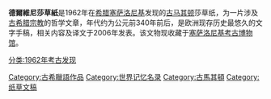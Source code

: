 {{Unreferenced|time=2021-04-27T23:22:57+00:00}}
'''德爾維尼莎草紙'''是1962年在[[希腊|希腊]][[塞萨洛尼基|塞萨洛尼基]]{{le|德爾維尼|Derveni, Thessaloniki}}发现的[[古马其顿|古马其顿]]莎草纸，为一片涉及[[古希腊宗教|古希腊宗教]]的哲学文章，年代约为公元前340年前后，是欧洲现存历史最悠久的文字手稿，相关内容及译文于2006年发表。该文物现收藏于[[塞萨洛尼基考古博物馆|塞萨洛尼基考古博物馆]]。

[[分类:1962年考古发现|分类:1962年考古发现]]
[[Category:古希臘語作品|Category:古希臘語作品]]
[[Category:世界记忆名录|Category:世界记忆名录]]
[[Category:古馬其頓|Category:古馬其頓]]
[[Category:纸草文稿|Category:纸草文稿]]
{{stub}}